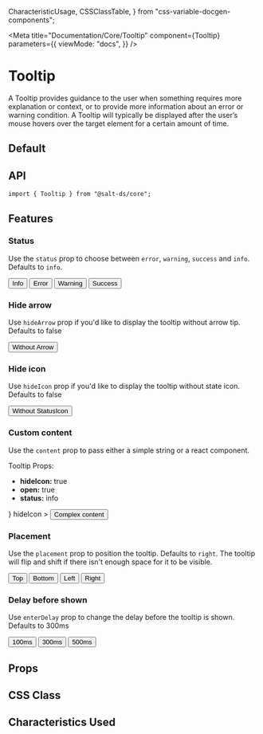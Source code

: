   CharacteristicUsage,
  CSSClassTable,
} from "css-variable-docgen-components";

<Meta
  title="Documentation/Core/Tooltip"
  component={Tooltip}
  parameters={{
    viewMode: "docs",
  }}
/>

# Tooltip

A Tooltip provides guidance to the user when something requires more explanation or context, or to provide more information about an error or warning condition. A Tooltip will typically be displayed after the user’s mouse hovers over the target element for a certain amount of time.

## Default

<Canvas>
  <Story id="core-tooltip--default" />
</Canvas>

## API

```
import { Tooltip } from "@salt-ds/core";
```

## Features

### Status

Use the `status` prop to choose between `error`, `warning`, `success` and `info`. Defaults to `info`.

<Canvas>
  <Story name="Tooltip Status" decorators={[withFlexGap]}>
    <Tooltip content="I am a tooltip" status="info">
      <Button>Info</Button>
    </Tooltip>
    <Tooltip content="We found an issue" status="error">
      <Button>Error</Button>
    </Tooltip>
    <Tooltip content="Are you sure" status="warning">
      <Button>Warning</Button>
    </Tooltip>
    <Tooltip content="Well done" status="success">
      <Button>Success</Button>
    </Tooltip>
  </Story>
</Canvas>

### Hide arrow

Use `hideArrow` prop if you'd like to display the tooltip without arrow tip. Defaults to false

<Canvas>
  <Story name="Tooltip hideArrow" decorators={[withFlexGap]}>
    <Tooltip content="I am a tooltip" hideArrow>
      <Button>Without Arrow</Button>
    </Tooltip>
  </Story>
</Canvas>

### Hide icon

Use `hideIcon` prop if you'd like to display the tooltip without state icon. Defaults to false

<Canvas>
  <Story name="Tooltip hideIcon" decorators={[withFlexGap]}>
    <Tooltip content="I am a tooltip" hideIcon>
      <Button>Without StatusIcon</Button>
    </Tooltip>
  </Story>
</Canvas>

### Custom content

Use the `content` prop to pass either a simple string or a react component.

<Canvas>
  <Story name="Tooltip Custom" decorators={[withFlexGap]}>
    <Tooltip
      content={
        <>
          <Text styleAs="h3">Tooltip</Text>
          <Text>Props:</Text>
          <ul>
            <li>
              <strong>hideIcon:</strong> true
            </li>
            <li>
              <strong>open:</strong> true
            </li>
            <li>
              <strong>status:</strong> info
            </li>
          </ul>
        </>
      }
      hideIcon
    >
      <Button>Complex content</Button>
    </Tooltip>
  </Story>
</Canvas>

### Placement

Use the `placement` prop to position the tooltip. Defaults to `right`. The tooltip will flip and shift if there isn't enough space for it to be visible.

<Canvas>
  <Story name="Tooltip Placement" decorators={[withFlexGap]}>
    <Tooltip content="I am a tooltip" placement={"top"}>
      <Button>Top</Button>
    </Tooltip>
    <Tooltip content="I am a tooltip" placement={"bottom"}>
      <Button>Bottom</Button>
    </Tooltip>
    <Tooltip content="I am a tooltip" placement={"left"}>
      <Button>Left</Button>
    </Tooltip>
    <Tooltip content="I am a tooltip" placement={"right"}>
      <Button>Right</Button>
    </Tooltip>
  </Story>
</Canvas>

### Delay before shown

Use `enterDelay` prop to change the delay before the tooltip is shown. Defaults to 300ms

<Canvas>
  <Story name="Tooltip enterDelay" decorators={[withFlexGap]}>
    <Tooltip content="I am a tooltip" enterDelay={100}>
      <Button>100ms</Button>
    </Tooltip>
    <Tooltip content="I am a tooltip">
      <Button>300ms</Button>
    </Tooltip>
    <Tooltip content="I am a tooltip" enterDelay={500}>
      <Button>500ms</Button>
    </Tooltip>
  </Story>
</Canvas>

## Props

<ArgsTable of={Tooltip} />

## CSS Class

<CSSClassTable of={Tooltip} />

## Characteristics Used

<CharacteristicUsage of={Tooltip} />
